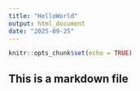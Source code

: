 ```yaml
---
title: "HelloWorld"
output: html_document
date: "2025-09-25"
---
```


```r
knitr::opts_chunk$set(echo = TRUE)
```

## This is a markdown file